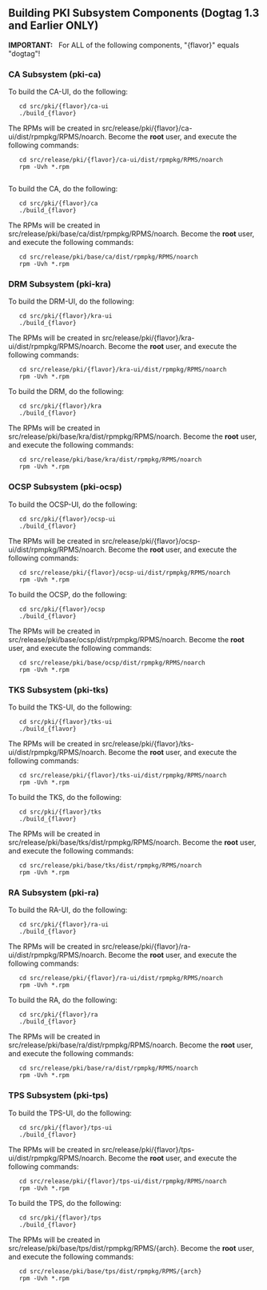 == Building PKI Subsystem Components (Dogtag 1.3 and Earlier ONLY) ==

'''IMPORTANT:'''&nbsp;&nbsp; For ALL of the following components, "{flavor}" equals "dogtag"!

=== CA Subsystem (pki-ca) ===

To build the CA-UI, do the following:

    cd src/pki/{flavor}/ca-ui
    ./build_{flavor}

The RPMs will be created in src/release/pki/{flavor}/ca-ui/dist/rpmpkg/RPMS/noarch.  Become the '''root''' user, and execute the following commands:

    cd src/release/pki/{flavor}/ca-ui/dist/rpmpkg/RPMS/noarch
    rpm -Uvh *.rpm
  
To build the CA, do the following:

    cd src/pki/{flavor}/ca
    ./build_{flavor}

The RPMs will be created in src/release/pki/base/ca/dist/rpmpkg/RPMS/noarch.  Become the '''root''' user, and execute the following commands:

    cd src/release/pki/base/ca/dist/rpmpkg/RPMS/noarch
    rpm -Uvh *.rpm

=== DRM Subsystem (pki-kra) ===

To build the DRM-UI, do the following:

    cd src/pki/{flavor}/kra-ui
    ./build_{flavor}

The RPMs will be created in src/release/pki/{flavor}/kra-ui/dist/rpmpkg/RPMS/noarch.  Become the '''root''' user, and execute the following commands:

    cd src/release/pki/{flavor}/kra-ui/dist/rpmpkg/RPMS/noarch
    rpm -Uvh *.rpm

To build the DRM, do the following:

    cd src/pki/{flavor}/kra
    ./build_{flavor}

The RPMs will be created in src/release/pki/base/kra/dist/rpmpkg/RPMS/noarch.  Become the '''root''' user, and execute the following commands:

    cd src/release/pki/base/kra/dist/rpmpkg/RPMS/noarch
    rpm -Uvh *.rpm

=== OCSP Subsystem (pki-ocsp) ===

To build the OCSP-UI, do the following:

    cd src/pki/{flavor}/ocsp-ui
    ./build_{flavor}

The RPMs will be created in src/release/pki/{flavor}/ocsp-ui/dist/rpmpkg/RPMS/noarch.  Become the '''root''' user, and execute the following commands:

    cd src/release/pki/{flavor}/ocsp-ui/dist/rpmpkg/RPMS/noarch
    rpm -Uvh *.rpm

To build the OCSP, do the following:

    cd src/pki/{flavor}/ocsp
    ./build_{flavor}

The RPMs will be created in src/release/pki/base/ocsp/dist/rpmpkg/RPMS/noarch.  Become the '''root''' user, and execute the following commands:

    cd src/release/pki/base/ocsp/dist/rpmpkg/RPMS/noarch
    rpm -Uvh *.rpm

=== TKS Subsystem (pki-tks) ===

To build the TKS-UI, do the following:

    cd src/pki/{flavor}/tks-ui
    ./build_{flavor}

The RPMs will be created in src/release/pki/{flavor}/tks-ui/dist/rpmpkg/RPMS/noarch.  Become the '''root''' user, and execute the following commands:

    cd src/release/pki/{flavor}/tks-ui/dist/rpmpkg/RPMS/noarch
    rpm -Uvh *.rpm

To build the TKS, do the following:

    cd src/pki/{flavor}/tks
    ./build_{flavor}

The RPMs will be created in src/release/pki/base/tks/dist/rpmpkg/RPMS/noarch.  Become the '''root''' user, and execute the following commands:

    cd src/release/pki/base/tks/dist/rpmpkg/RPMS/noarch
    rpm -Uvh *.rpm

=== RA Subsystem (pki-ra) ===

To build the RA-UI, do the following:

    cd src/pki/{flavor}/ra-ui
    ./build_{flavor}

The RPMs will be created in src/release/pki/{flavor}/ra-ui/dist/rpmpkg/RPMS/noarch.  Become the '''root''' user, and execute the following commands:

    cd src/release/pki/{flavor}/ra-ui/dist/rpmpkg/RPMS/noarch
    rpm -Uvh *.rpm

To build the RA, do the following:

    cd src/pki/{flavor}/ra
    ./build_{flavor}

The RPMs will be created in src/release/pki/base/ra/dist/rpmpkg/RPMS/noarch.  Become the '''root''' user, and execute the following commands:

    cd src/release/pki/base/ra/dist/rpmpkg/RPMS/noarch
    rpm -Uvh *.rpm

=== TPS Subsystem (pki-tps) ===

To build the TPS-UI, do the following:

    cd src/pki/{flavor}/tps-ui
    ./build_{flavor}

The RPMs will be created in src/release/pki/{flavor}/tps-ui/dist/rpmpkg/RPMS/noarch.  Become the '''root''' user, and execute the following commands:

    cd src/release/pki/{flavor}/tps-ui/dist/rpmpkg/RPMS/noarch
    rpm -Uvh *.rpm

To build the TPS, do the following:

    cd src/pki/{flavor}/tps
    ./build_{flavor}

The RPMs will be created in src/release/pki/base/tps/dist/rpmpkg/RPMS/{arch}.  Become the '''root''' user, and execute the following commands:

    cd src/release/pki/base/tps/dist/rpmpkg/RPMS/{arch}
    rpm -Uvh *.rpm